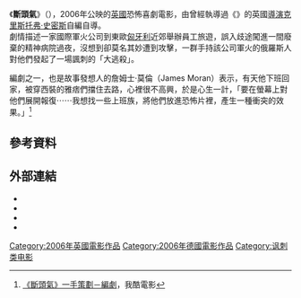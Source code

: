 {{Infobox Film
| name = 斷頭氣
| original_name = Severance
| image = Severance_Poster.jpg
| caption = 《斷頭氣》電影海報
| imdb_id = 0464196
| director = [[克里斯托弗·史密斯|克里斯托弗·史密斯]]
| producer = Jason Newmark
| writer = James Moran<br>克里斯托弗·史密斯
| starring = {{link-en|Andy Nyman|Andy Nyman}}<br>[[勞拉·哈里斯|勞拉·哈里斯]]<br>{{link-en|Tim McInnerny|Tim McInnerny}}<br>[[托比·斯蒂芬|托比·斯蒂芬]]<br>{{link-en|Claudie Blakley|Claudie Blakley}}<br>Babou Ceesay<br>David Gilliam
| music = Christian Henson
| cinematography = Ed Wild
| editing = Stuart Gazzard
| distributor = [[百代電影公司|百代電影公司]]
| released = （英国）2006年8月25日<br />（台湾）2006年12月8日
| runtime = 91分鐘
| country = [[德国电影|德國]]<br />[[英国电影|英國]]
| language = [[英語|英語]]<br />[[匈牙利語|匈牙利語]]<br />[[俄羅斯語|俄羅斯語]]
}}
《'''斷頭氣'''》（{{lang-en|Severance}}），2006年公映的[[英國|英國]]恐怖喜劇電影，由曾經執導過《{{link-en|嗜血地鐵站|Creep|-{zh-tw: 嗜血地鐵站; zh-cn: 地铁惊魂}-}}》的英國[[導演|導演]][[克里斯托弗·史密斯|克里斯托弗·史密斯]]自編自導。<br />
劇情描述一家國際軍火公司到東歐[[匈牙利|匈牙利]]近郊舉辦員工旅遊，誤入歧途闖進一間廢棄的精神病院過夜，沒想到卻莫名其妙遭到攻擊，一群手持該公司軍火的俄羅斯人對他們發起了一場諷刺的「大逃殺」。

編劇之一，也是故事發想人的詹姆士·莫倫（James Moran）表示，有天他下班回家，被穿西裝的雅痞們擋住去路，心裡很不高興，於是心生一計，「要在螢幕上對他們展開報復⋯⋯我想找一些上班族，將他們放進恐怖片裡，產生一種衝突的效果。」<ref>[http://movie.iamcool.net/tw/coolmovie_show_promotion.php?promoID=1237 《斷頭氣》一手策劃－編劇]{{dead link|date=2018年3月 |bot=InternetArchiveBot |fix-attempted=yes }}，我酷電影</ref>

== 參考資料 ==
<span style="font-size:smaller;"><references /></span>

== 外部連結 ==
*{{official website|http://www.severancefilm.com/}}
*{{IMDb title|0464196 |title=Severance}}
*{{Mojo title|severance}}
*{{Amg movie|329259|Severance}}

[[Category:2006年英國電影作品|Category:2006年英國電影作品]]
[[Category:2006年德國電影作品|Category:2006年德國電影作品]]
[[Category:讽刺类电影|Category:讽刺类电影]]